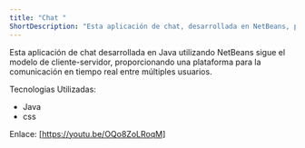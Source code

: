 ```yaml
---
title: "Chat "
ShortDescription: "Esta aplicación de chat, desarrollada en NetBeans, permite la comunicación en tiempo real entre usuarios."  
---
```

Esta aplicación de chat desarrollada en Java utilizando NetBeans sigue el modelo de cliente-servidor, 
proporcionando una plataforma para la comunicación en tiempo real entre múltiples usuarios.

Tecnologias Utilizadas:
- Java
- css


Enlace:
[https://youtu.be/OQo8ZoLRoqM]